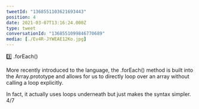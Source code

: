 ```yaml
---
tweetId: "1368551103621693443"
position: 4
date: 2021-03-07T13:16:24.000Z
type: tweet
conversationId: "1368551099846770689"
media: [./Ev4R-JYWEAE12Ko.jpg]
---
```

3️⃣ .forEach()

More recently introduced to the language, the .forEach() method is built into the Array.prototype and allows for us to directly loop over an array without calling a loop explicitly.

In fact, it actually uses loops underneath but just makes the syntax simpler. 4/7
